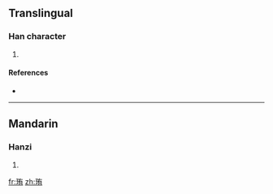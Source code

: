 ==Translingual==

===Han character===
{{Han char|rn=96|rad=玉|as=06|sn=10|four=1412<sub>7</sub>|canj=一土大月 (MGKB)}}

# {{defn|Han|sort=玉06}}

====References====
* {{Han ref|kx=0730.230|dkj=20949|dj=1142.080|hdz=21110.060|uh=73DB|ud=29659|bh=D2B5|bd=53941}}

----

==Mandarin==

===Hanzi===
{{cmn-hanzi|pin=[[xiù]] ([[xiu4]])|wg=hsiu<sup>4</sup>}}

# {{defn|Mandarin|sort=玉06}}

[[fr:珛]]
[[zh:珛]]